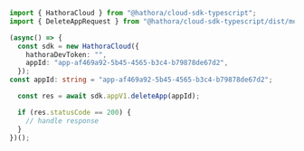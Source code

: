 ```typescript DeleteApp.ts
import { HathoraCloud } from "@hathora/cloud-sdk-typescript";
import { DeleteAppRequest } from "@hathora/cloud-sdk-typescript/dist/models/operations";

(async() => {
  const sdk = new HathoraCloud({
    hathoraDevToken: "",
    appId: "app-af469a92-5b45-4565-b3c4-b79878de67d2",
  });
const appId: string = "app-af469a92-5b45-4565-b3c4-b79878de67d2";

  const res = await sdk.appV1.deleteApp(appId);

  if (res.statusCode == 200) {
    // handle response
  }
})();
```
